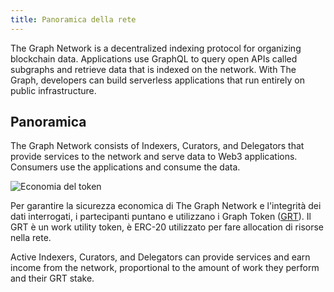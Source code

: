 ```yaml
---
title: Panoramica della rete
---
```


The Graph Network is a decentralized indexing protocol for organizing blockchain data. Applications use GraphQL to query open APIs called subgraphs and retrieve data that is indexed on the network. With The Graph, developers can build serverless applications that run entirely on public infrastructure.

## Panoramica

The Graph Network consists of Indexers, Curators, and Delegators that provide services to the network and serve data to Web3 applications. Consumers use the applications and consume the data.

![Economia del token](/img/Network-roles@2x.png)

Per garantire la sicurezza economica di The Graph Network e l'integrità dei dati interrogati, i partecipanti puntano e utilizzano i Graph Token ([GRT](/tokenomics)). Il GRT è un work utility token, è ERC-20 utilizzato per fare allocation di risorse nella rete.

Active Indexers, Curators, and Delegators can provide services and earn income from the network, proportional to the amount of work they perform and their GRT stake.
